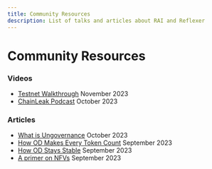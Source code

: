 ```yaml
---
title: Community Resources
description: List of talks and articles about RAI and Reflexer
---
```


# Community Resources

### Videos

* [Testnet Walkthrough](https://www.youtube.com/watch?v=RebhR9OCLZs) November 2023
* [ChainLeak Podcast](https://youtube.com/watch?v=AFZYf-Z_r0E) October 2023

### Articles 

* [What is Ungovernance](https://mirror.xyz/0x8a81CEeb0a12998616F1aB932cDbc941F0d539E9/hOuSqMOx6rtkLV5pY1KcM4B0k_7UmEDRnE8D91N6jLA) October 2023
* [How OD Makes Every Token Count](https://mirror.xyz/0x8a81CEeb0a12998616F1aB932cDbc941F0d539E9/Eu51D-5NlJQNSQwOc4twxOT8H_kCoPEJrV_UQrSw6wY) September 2023
* [How OD Stays Stable](https://mirror.xyz/0x8a81CEeb0a12998616F1aB932cDbc941F0d539E9/bpgJSu4JIMS3HYspKahU9CK3o6KwgYk7f-e7kVfrPbE) September 2023
* [A primer on NFVs](https://mirror.xyz/0x8a81CEeb0a12998616F1aB932cDbc941F0d539E9/eHkUevK2ssPvwOTweAQBTO5nWxVN_io0FJ8AOPFW7H8) September 2023




